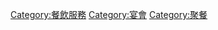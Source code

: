 {{catmore}}
{{Commonscat|Catering}}

[[Category:餐飲服務|Category:餐飲服務]]
[[Category:宴會|Category:宴會]]
[[Category:聚餐|Category:聚餐]]